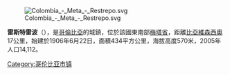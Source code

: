 [[Image:Colombia_-_Meta_-_Restrepo.svg|right]]

'''雷斯特雷波'''（{{lang-es|Restrepo}}），是[[哥倫比亞|哥倫比亞]]的城鎮，位於該國東南部[[梅塔省|梅塔省]]，距離[[比亞維森西奧|比亞維森西奧]]17公里，始建於1906年6月22日，面積434平方公里，海拔高度570米，2005年人口14,112。

{{coord|4.25|N|73.5667|W|source:kolossus-itwiki|display=title}}

{{Colombia-geo-stub}}
[[Category:哥伦比亚市镇|Category:哥伦比亚市镇]]